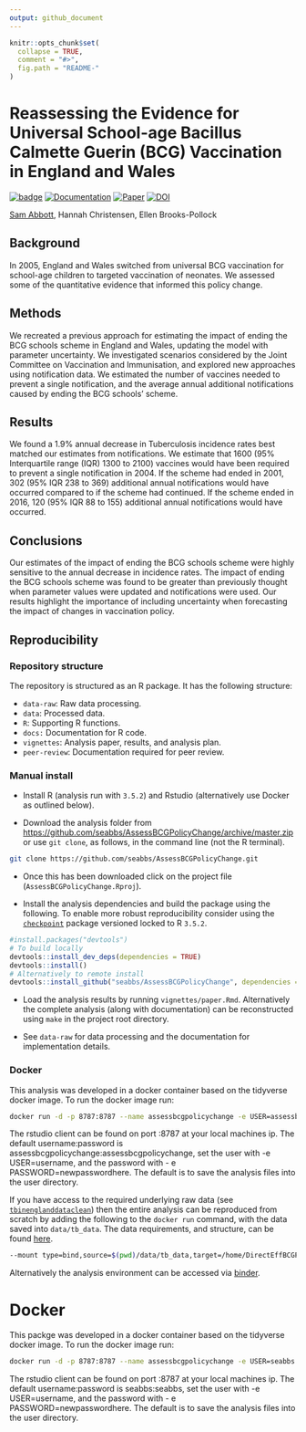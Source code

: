 ```yaml
---
output: github_document
---
```


```r
knitr::opts_chunk$set(
  collapse = TRUE,
  comment = "#>",
  fig.path = "README-"
)
```

# Reassessing the Evidence for Universal School-age Bacillus Calmette Guerin (BCG) Vaccination in England and Wales

[![badge](https://img.shields.io/badge/Launch-Analysis-lightblue.svg)](https://mybinder.org/v2/gh/seabbs/AssessBCGPolicyChange/master?urlpath=rstudio)
[![Documentation](https://img.shields.io/badge/Documentation-click here!-lightgrey.svg?style=flat)](https://www.samabbott.co.uk/AssessBCGPolicyChange)
[![Paper](https://img.shields.io/badge/Paper-10.1101/567511-lightgreen.svg)](https://doi.org/10.1101/567511)
[![DOI](https://zenodo.org/badge/173767331.svg)](https://zenodo.org/badge/latestdoi/173767331)

[Sam Abbott](https://www.samabbott.co.uk), Hannah Christensen, Ellen Brooks-Pollock


## Background

In 2005, England and Wales switched from universal BCG vaccination for school-age children to targeted vaccination of neonates. We assessed some of the quantitative evidence that informed this policy change.

## Methods

We recreated a previous approach for estimating the impact of ending the BCG schools scheme in England and Wales, updating the model with parameter uncertainty. We investigated scenarios considered by the Joint Committee on Vaccination and Immunisation, and explored new approaches using notification data. We estimated the number of vaccines needed to prevent a single notification, and the average annual additional notifications caused by ending the BCG schools’ scheme.

## Results

We found a 1.9% annual decrease in Tuberculosis incidence rates best matched our estimates from notifications. We estimate that 1600 (95% Interquartile range (IQR) 1300 to 2100) vaccines would have been required to prevent a single notification in 2004. If the scheme had ended in 2001, 302 (95% IQR 238 to 369) additional annual notifications would have occurred compared to if the scheme had continued. If the scheme ended in 2016, 120 (95% IQR 88 to 155) additional annual notifications would have occurred.

## Conclusions

Our estimates of the impact of ending the BCG schools scheme were highly sensitive to the annual decrease in incidence rates. The impact of ending the BCG schools scheme was found to be greater than previously thought when parameter values were updated and notifications were used. Our results highlight the importance of including uncertainty when forecasting the impact of changes in vaccination policy.


## Reproducibility

### Repository structure

The repository is structured as an R package. It has the following structure:

- `data-raw`: Raw data processing.
- `data`: Processed data.
- `R`: Supporting R functions.
- `docs:` Documentation for R code.
- `vignettes`: Analysis paper, results, and analysis plan.
- `peer-review`: Documentation required for peer review.

### Manual install

- Install R (analysis run with `3.5.2`) and Rstudio (alternatively use Docker as outlined below).

- Download the analysis folder from [https://github.com/seabbs/AssessBCGPolicyChange/archive/master.zip](https://github.com/seabbs/AssessBCGPolicyChange/archive/master.zip) or use `git clone`, as follows, in the command line (not the R terminal).

```bash
git clone https://github.com/seabbs/AssessBCGPolicyChange.git
```

- Once this has been downloaded click on the project file (`AssessBCGPolicyChange.Rproj`).

- Install the analysis dependencies and build the package using the following. To enable more robust reproducibility consider using the [`checkpoint`](https://cran.r-project.org/web/packages/checkpoint/index.html) package versioned locked to R `3.5.2`.

```r
#install.packages("devtools")
# To build locally
devtools::install_dev_deps(dependencies = TRUE)
devtools::install()
# Alternatively to remote install
devtools::install_github("seabbs/AssessBCGPolicyChange", dependencies = TRUE)
```

- Load the analysis results by running `vignettes/paper.Rmd`. Alternatively the complete analysis (along with documentation) can be reconstructed using `make` in the project root directory. 

- See `data-raw` for data processing and the documentation for implementation details.

### Docker

This analysis was developed in a docker container based on the tidyverse docker image. To run the docker image run:

```bash
docker run -d -p 8787:8787 --name assessbcgpolicychange -e USER=assessbcgpolicychange -e PASSWORD=assessbcgpolicychange seabbs/assessbcgpolicychange
```

The rstudio client can be found on port :8787 at your local machines ip. The default username:password is assessbcgpolicychange:assessbcgpolicychange, set the user with -e USER=username, and the password with - e PASSWORD=newpasswordhere. The default is to save the analysis files into the user directory.

If you have access to the required underlying raw data (see [`tbinenglanddataclean`](https://www.samabbott.co.uk/tbinenglanddataclean/)) then the entire analysis can be reproduced from scratch by adding the following to the `docker run` command, with the data saved into `data/tb_data`. The data requirements, and structure, can be found [here](https://www.samabbott.co.uk/tbinenglanddataclean/).

```bash
--mount type=bind,source=$(pwd)/data/tb_data,target=/home/DirectEffBCGPolicyChange/data/tb_data
```

Alternatively the analysis environment can be accessed via [binder](https://mybinder.org/v2/gh/seabbs/DirectEffBCGPolicyChange/master?urlpath=rstudio).

# Docker

This packge was developed in a docker container based on the tidyverse docker image. To run the docker image run:

```bash
docker run -d -p 8787:8787 --name assessbcgpolicychange -e USER=seabbs -e PASSWORD=seabbs seabbs/assessbcgpolicychange
```

The rstudio client can be found on port :8787 at your local machines ip. The default username:password is seabbs:seabbs, set the user with -e USER=username, and the password with - e PASSWORD=newpasswordhere. The default is to save the analysis files into the user directory.

